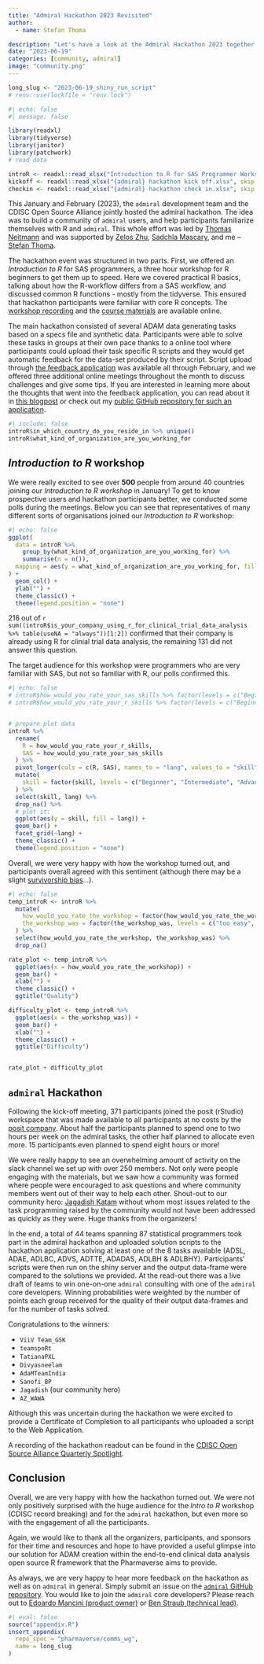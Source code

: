 ```yaml
---
title: "Admiral Hackathon 2023 Revisited"
author:
  - name: Stefan Thoma

description: "Let's have a look at the Admiral Hackathon 2023 together."
date: "2023-06-19"
categories: [community, admiral]
image: "community.png"
---
```


<!--------------- my typical setup ----------------->

```r
long_slug <- "2023-06-19_shiny_run_script"
# renv::use(lockfile = "renv.lock")
```

<!--------------- post begins here ----------------->

```r
#| echo: false
#| message: false

library(readxl)
library(tidyverse)
library(janitor)
library(patchwork)
# read data

introR <- readxl::read_xlsx("Introduction to R for SAS Programmer Workshop.xlsx", skip = 2) %>% janitor::clean_names()
kickoff <- readxl::read_xlsx("{admiral} hackathon kick off.xlsx", skip = 2) %>% janitor::clean_names()
checkin <- readxl::read_xlsx("{admiral} hackathon check in.xlsx", skip = 2) %>% janitor::clean_names()
```

This January and February (2023), the `admiral` development team and the CDISC Open Source Alliance jointly hosted the admiral hackathon.
The idea was to build a community of `admiral` users, and help participants familiarize themselves with R and `admiral`.
This whole effort was led by [Thomas Neitmann](https://www.linkedin.com/in/thomasneitmann/) and was supported by [Zelos Zhu](https://www.linkedin.com/in/zelos-zhu-7969a1103/), [Sadchla Mascary](https://www.linkedin.com/in/sadchla-mascary/), and me -- [Stefan Thoma](https://www.linkedin.com/in/stefan-thoma-77537bb5/).

The hackathon event was structured in two parts.
First, we offered an *Introduction to R* for SAS programmers, a three hour workshop for R beginners to get them up to speed.
Here we covered practical R basics, talking about how the R-workflow differs from a SAS workflow, and discussed common R functions - mostly from the tidyverse.
This ensured that hackathon participants were familiar with core R concepts.
The [workshop recording](https://www.cdisc.org/events/webinar/pre-admiral-hackathon-workshop-introduction-r-sas-programmers) and the [course materials](https://pharmaverse.github.io/intro-to-r-for-sas-programmers-workshop/) are available online.

The main hackathon consisted of several ADAM data generating tasks based on a specs file and synthetic data.
Participants were able to solve these tasks in groups at their own pace thanks to a online tool where participants could upload their task specific R scripts and they would get automatic feedback for the data-set produced by their script.
Script upload through [the feedback application](https://zxqguo-stefan0pascal-thoma.shinyapps.io/data_upload/) was available all through February, and we offered three additional online meetings throughout the month to discuss challenges and give some tips.
If you are interested in learning more about the thoughts that went into the feedback application, you can read about it in [this blogpost](https://pharmaverse.github.io/comms_wg/posts/2023-06-19_hackathon_app/) or check out my [public GitHub repository for such an application](https://github.com/StefanThoma/hackathon_app).

```r
#| include: false
introR$in_which_country_do_you_reside_in %>% unique()
introR$what_kind_of_organization_are_you_working_for
```

## *Introduction to R* workshop

We were really excited to see over **500** people from around 40 countries joining our *Introduction to R workshop* in January!
To get to know prospective users and hackathon participants better, we conducted some polls during the meetings.
Below you can see that representatives of many different sorts of organisations joined our *Introduction to R* workshop:

```r
#| echo: false
ggplot(
  data = introR %>%
    group_by(what_kind_of_organization_are_you_working_for) %>%
    summarise(n = n()),
  mapping = aes(y = what_kind_of_organization_are_you_working_for, fill = what_kind_of_organization_are_you_working_for, x = n)
) +
  geom_col() +
  ylab("") +
  theme_classic() +
  theme(legend.position = "none")
```


216 out of `r sum((introR$is_your_company_using_r_for_clinical_trial_data_analysis %>% table(useNA = "always"))[1:2])` confirmed that their company is already using R for clinial trial data analysis, the remaining 131 did not answer this question.

The target audience for this workshop were programmers who are very familiar with SAS, but not so familiar with R, our polls confirmed this.

```r
#| echo: false
# introR$how_would_you_rate_your_sas_skills %>% factor(levels = c("Beginner",  "Intermediate","Advanced", "Expert")) %>% table() %>% plot(main = "SAS")
# introR$how_would_you_rate_your_r_skills %>% factor(levels = c("Beginner",  "Intermediate","Advanced", "Expert")) %>% table() %>% plot(main = "R")


# prepare plot data
introR %>%
  rename(
    R = how_would_you_rate_your_r_skills,
    SAS = how_would_you_rate_your_sas_skills
  ) %>%
  pivot_longer(cols = c(R, SAS), names_to = "lang", values_to = "skill") %>%
  mutate(
    skill = factor(skill, levels = c("Beginner", "Intermediate", "Advanced", "Expert"))
  ) %>%
  select(skill, lang) %>%
  drop_na() %>%
  # plot it:
  ggplot(aes(y = skill, fill = lang)) +
  geom_bar() +
  facet_grid(~lang) +
  theme_classic() +
  theme(legend.position = "none")
```

Overall, we were very happy with how the workshop turned out, and participants overall agreed with this sentiment (although there may be a slight [survivorship bias](https://en.wikipedia.org/wiki/Survivorship_bias)...).


```r
#| echo: false
temp_introR <- introR %>%
  mutate(
    how_would_you_rate_the_workshop = factor(how_would_you_rate_the_workshop, levels = c("Poor", "Fair", "Good", "Excellent")),
    the_workshop_was = factor(the_workshop_was, levels = c("too easy", "just right", "too difficult"))
  ) %>%
  select(how_would_you_rate_the_workshop, the_workshop_was) %>%
  drop_na()

rate_plot <- temp_introR %>%
  ggplot(aes(x = how_would_you_rate_the_workshop)) +
  geom_bar() +
  xlab("") +
  theme_classic() +
  ggtitle("Quality")

difficulty_plot <- temp_introR %>%
  ggplot(aes(x = the_workshop_was)) +
  geom_bar() +
  xlab("") +
  theme_classic() +
  ggtitle("Difficulty")


rate_plot + difficulty_plot
```

## `admiral` Hackathon

Following the kick-off meeting, 371 participants joined the posit (rStudio) workspace that was made available to all participants at no costs by the [posit company](https://posit.co/).
About half the participants planned to spend one to two hours per week on the admiral tasks, the other half planned to allocate even more.
15 participants even planned to spend eight hours or more!

We were really happy to see an overwhelming amount of activity on the slack channel we set up with over 250 members.
Not only were people engaging with the materials, but we saw how a community was formed where people were encouraged to ask questions and where community members went out of their way to help each other.
Shout-out to our community hero: [Jagadish Katam](https://www.linkedin.com/in/jagadishkatam/) without whom most issues related to the task programming raised by the community would not have been addressed as quickly as they were.
Huge thanks from the organizers!

In the end, a total of 44 teams spanning 87 statistical programmers took part in the admiral hackathon and uploaded solution scripts to the hackathon application solving at least one of the 8 tasks available (ADSL, ADAE, ADLBC, ADVS, ADTTE, ADADAS, ADLBH & ADLBHY).
Participants' scripts were then run on the shiny server and the output data-frame were compared to the solutions we provided.
At the read-out there was a live draft of teams to win one-on-one `admiral` consulting with one of the `admiral` core developers.
Winning probabilities were weighted by the number of points each group received for the quality of their output data-frames and for the number of tasks solved.

Congratulations to the winners:

-   `ViiV Team_GSK`
-   `teamspoRt`
-   `TatianaPXL`
-   `Divyasneelam`
-   `AdaMTeamIndia`
-   `Sanofi_BP`
-    `Jagadish` (our community hero)
-   `AZ_WAWA`

Although this was uncertain during the hackathon we were excited to provide a Certificate of Completion to all participants who uploaded a script to the Web Application.

A recording of the hackathon readout can be found in the [CDISC Open Source Alliance Quarterly Spotlight](https://www.cdisc.org/events/webinar/cosa-quarterly-spotlight-q1-2023).

## Conclusion

Overall, we are very happy with how the hackathon turned out.
We were not only positively surprised with the huge audience for the *Intro to R* workshop (CDISC record breaking) and for the `admiral` hackathon, but even more so with the engagement of all the participants.

Again, we would like to thank all the organizers, participants, and sponsors for their time and resources and hope to have provided a useful glimpse into our solution for ADAM creation within the end-to-end clinical data analysis open source R framework that the Pharmaverse aims to provide.


As always, we are very happy to hear more feedback on the hackathon as well as on `admiral` in general.
Simply submit an issue on the [`admiral` GitHub repository](https://github.com/pharmaverse/admiral).
You would like to join the `admiral` core developers?
Please reach out to [Edoardo Mancini (product owner)](mailto:edoardo.mancini@roche.com) or [Ben Straub (technical lead)](mailto:ben.x.straub@gsk.com).

<!--------------- appendices go here ----------------->

```r
#| eval: false
source("appendix.R")
insert_appendix(
  repo_spec = "pharmaverse/comms_wg",
  name = long_slug
)
```
